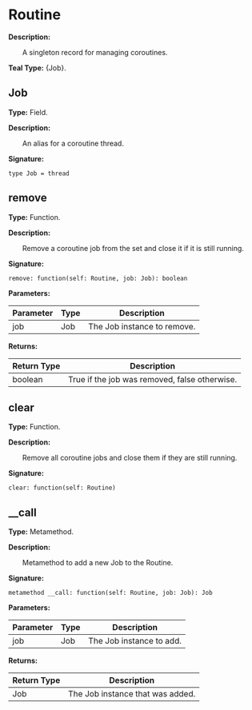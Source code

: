 
# Routine

**Description:**

&emsp;&emsp;A singleton record for managing coroutines.

**Teal Type:** {Job}.

## Job

**Type:** Field.

**Description:**

&emsp;&emsp;An alias for a coroutine thread.

**Signature:**
```tl
type Job = thread
```

## remove

**Type:** Function.

**Description:**

&emsp;&emsp;Remove a coroutine job from the set and close it if it is still running.

**Signature:**
```tl
remove: function(self: Routine, job: Job): boolean
```

**Parameters:**

| Parameter | Type | Description |
| --- | --- | --- |
| job | Job | The Job instance to remove. |

**Returns:**

| Return Type | Description |
| --- | --- |
| boolean | True if the job was removed, false otherwise. |

## clear

**Type:** Function.

**Description:**

&emsp;&emsp;Remove all coroutine jobs and close them if they are still running.

**Signature:**
```tl
clear: function(self: Routine)
```

## __call

**Type:** Metamethod.

**Description:**

&emsp;&emsp;Metamethod to add a new Job to the Routine.

**Signature:**
```tl
metamethod __call: function(self: Routine, job: Job): Job
```

**Parameters:**

| Parameter | Type | Description |
| --- | --- | --- |
| job | Job | The Job instance to add. |

**Returns:**

| Return Type | Description |
| --- | --- |
| Job | The Job instance that was added. |